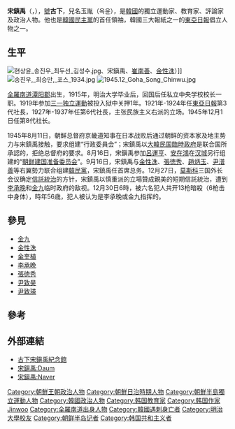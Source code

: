 {{Infobox person
| 姓名     = 宋鎮禹
| 圖像     = 
| 圖像替代 = 
| 圖像說明 = 
| 出生名   = 
| 出生日期 = 
{{Birth date|1890|06|11}}
| 出生地點 = {{KOR-1876}}[[全羅道|全羅道]][[潭陽郡|潭陽郡]]金城面帶谷里
| 逝世日期 = {{Death date and age|1945|12|30|1890|6|11}}
| 逝世地點 = {{KOR-US|short=yes}}[[京畿道|京畿道]][[京城府|京城府]][[鐘路區|鐘路區]]苑西洞
| 別名     = 
| religion = [[儒教_(宗教)|儒教]][[宋明理學|宋明理學]]{{to}}[[新教|新教]][[長老宗|長老宗]]
| 籍貫  =  [[本貫|本貫]]新平宋氏
| 職業     = 獨立運動家、記者、政治家、教育家
| children = 宋禎洙（獨子）
| parents = 宋壎（父）<br>梁博母（母）
| spouse = 柳次<br>劉寶富
| death_cause = 遭槍殺13槍
| 政黨 = [[韓國民主黨|韓國民主黨]]
| education = [[明治大学|明治大学]]法律系
| website = [http://www.goha.or.kr/ 紀念網站] 
}}
{{Infobox Korean name
|hangul=송진우
|hanja=宋鎭禹
|rr=Song Jin-woo
|mr=Song Chin-woo
|hangulho=고하
|hanjaho=古下
|rrho=Goh-ha
|mrho=Goh-ha
|tablewidth=265
|color=lavender
}}

'''宋鎮禹'''（{{lang-ko|'''송진우'''}}，{{bd|1889年|5月8日|1945年|12月30日|catIdx=Song Jinwoo}}），[[號|號]]'''古下'''，兒名玉胤（옥윤），是[[大韓民國|韓國]]的獨立運動家、教育家、評論家及政治人物。他也是[[韓國民主黨|韓國民主黨]]的首任領袖，韓國三大報紙之一的[[東亞日報|東亞日報]]倡立人物之一。

== 生平 ==
[[File:현상윤_송진우_최두선_김성수.jpg|thumb]]、宋鎭禹、[[崔南善|崔南善]]、[[金性洙|金性洙]]）]]
[[File:송진우,_최승만,_포스_1934.jpg|thumb]]
[[File:1945.12_Goha_Song_Chinwu.jpg|thumb]]

[[全羅南道|全羅南道]][[潭阳郡|潭阳郡]]出生，1915年，明治大学毕业后，回国后任私立中央学校校长一职。1919年参加[[三一运动|三一独立運動]]被投入狱中关押1年。1921年-1924年任[[東亞日報|東亞日報]]第3代社長，1927年-1937年任第6代社長，主张民族主义右派的立场。1945年12月1日任第8代社长。

1945年8月11日，朝鲜总督府京畿道知事在日本战败后通过朝鲜的资本家及地主势力与宋鎮禹接触，要求组建“行政委員会”；宋鎮禹以[[大韓民国臨時政府|大韓民国臨時政府]]是联合国所承認的，拒绝总督府的要求。8月16日，宋鎭禹参加[[呂運亨|呂運亨]]、[[安在鴻|安在鴻]]在[[汉城|汉城]]另行组建的“[[朝鲜建国准备委员会|朝鲜建国准备委员会]]”。9月16日，宋鎮禹与[[金性洙|金性洙]]、[[張徳秀|張徳秀]]、[[趙炳玉|趙炳玉]]、[[尹潽善|尹潽善]]等右翼勢力联合组建[[韩国民主党|韓民黨]]，宋鎮禹任首席总务。12月27日，[[莫斯科|莫斯科]]三国外长会议确定[[信託統治|信託統治]]的方针，宋鎮禹以慎重派的立場贊成親美的短期信託統治，遭到[[李承晚|李承晚]]和[[金九|金九]]临时政府的敌视。12月30日6時，被六名犯人共开13枪暗殺（6枪击中身体），時年56歳，犯人被认为是李承晚或金九指挥的。

==參見==
* [[金九|金九]]
* [[金性洙|金性洙]]
* [[金奎植|金奎植]]
* [[李承晩|李承晩]]
* [[張徳秀|張徳秀]]
* [[尹致昊|尹致昊]]
* [[尹致瑛|尹致瑛]]

==參考==
<div class="references-small">
<references />
</div>
==外部連結==
* [http://www.goha.or.kr 古下宋鎭禹紀念館]{{Wayback|url=http://www.goha.or.kr/ |date=20200803182415 }}
* [http://enc.daum.net/dic100/contents.do?query1=b12s2996a 宋鎭禹:Daum] {{ko}}
* [https://terms.naver.com/entry.nhn?docId=1114824&cid=40942&categoryId=34337 宋鎭禹:Naver] {{ko}}
{{DEFAULTSORT:Song Jinwoo}}
[[Category:朝鮮王朝政治人物|Category:朝鮮王朝政治人物]]
[[Category:朝鮮日治時期人物|Category:朝鮮日治時期人物]]
[[Category:朝鮮半島獨立運動人物|Category:朝鮮半島獨立運動人物]]
[[Category:韓國政治人物|Category:韓國政治人物]]
[[Category:韩国教育家|Category:韩国教育家]]
[[Category:韩国作家|Category:韩国作家]]
[[Category:宋姓|Jinwoo]]
[[Category:全羅南道出身人物|Category:全羅南道出身人物]]
[[Category:韓國遇刺身亡者|Category:韓國遇刺身亡者]]
[[Category:明治大學校友|Category:明治大學校友]]
[[Category:朝鲜半岛记者|Category:朝鲜半岛记者]]
[[Category:韩国共和主义者|Category:韩国共和主义者]]